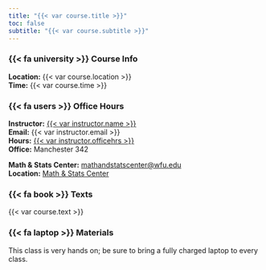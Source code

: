 ```yaml
---
title: "{{< var course.title >}}"
toc: false
subtitle: "{{< var course.subtitle >}}"
---
```


::: {.quarto-title-meta style="display:none"}
:::

::: {.grid}
::: {.g-col-12 .g-col-sm-6 .g-col-md-6}
### {{< fa university >}} Course Info
**Location:** {{< var course.location >}}  
**Time:** {{< var course.time >}}
:::

::: {.g-col-12 .g-col-sm-6 .g-col-md-6}
### {{< fa users >}} Office Hours
**Instructor:** [{{< var instructor.name >}}]({{< var instructor.url >}})  
**Email:** {{< var instructor.email >}}  
**Hours:** [{{< var instructor.officehrs >}}]({{< var instructor.appointment_url >}})  
**Office:** Manchester 342

**Math & Stats Center:** [mathandstatscenter@wfu.edu](mailto:mathandstatscenter@wfu.edu)  
**Location:** [Math & Stats Center](https://mathandstatscenter.wfu.edu/)
:::
:::

### {{< fa book >}} Texts
{{< var course.text >}}

### {{< fa laptop >}} Materials
This class is very hands on; be sure to bring a fully charged laptop to every class.